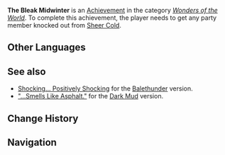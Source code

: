 {{Achievement Infobox
|title        = 
|id           = 81033
|order id     = 1034
|category     = Wonders of the World
|description  = Succumb to [[Sheer Cold]]...
|requirements = Get any party member knocked out from Sheer Cold.
|primogems    = 5
|tracking     = 
|hidden       = 1
|topic        = Fallen Characters
|type         = Exploration
}}
'''The Bleak Midwinter''' is an [[Achievement]] in the category ''[[Wonders of the World]]''. To complete this achievement, the player needs to get any party member knocked out from [[Sheer Cold]].
<!--
==Trivia==

==Video Guides==
{{EVT
|video1   = 
|caption1 = 
}}
-->
==Other Languages==
{{Other Languages
|en      = The Bleak Midwinter
|zhs     = 多冷的隆冬
|zhs_rm  = Duōlěng de Lóngdōng
|zht     = 多冷的隆冬
|zht_rm  = Duōlěng de Lóngdōng
|zh_tl   = How Cold, this Midwinter
|ja      = 冷たき寒天
|ja_rm   = Tsumetaki Kanten
|ja_tl   = Icy Freezing Weather
|ko      = 엄동설한
|ko_rm   = 
|ko_tl   = 
|es      = El invierno más frío
|es_tl   = 
|fr      = Un hiver difficile
|fr_tl   = A Difficult Winter
|ru      = До чего страшен мороз
|ru_tl   = 
|th      = ความหนาวอันแสนท้าทาย
|th_rm   = 
|th_tl   = 
|vi      = Mùa Đông Lạnh Giá
|vi_tl   = 
|de      = Trostloser Winter
|de_tl   = Bleak Winter
|id      = Puncak dari Musim Dingin
|id_tl   = The Peak of Winter
|pt      = Inverno Muito Frio
|pt_tl   = 
}}

==See also==
* [[Shocking... Positively Shocking]] for the [[Balethunder]] version.
* [["...Smells Like Asphalt."]] for the [[Dark Mud]] version.

==Change History==
{{Change History|1.2}}
<!--
==References==
{{Reflist}}
-->
==Navigation==
{{Achievement Navbox|Wonders of the World|Exploration}}